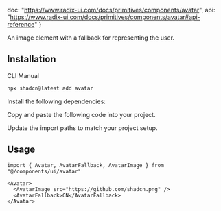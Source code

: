   doc: "https://www.radix-ui.com/docs/primitives/components/avatar",
  api: "https://www.radix-ui.com/docs/primitives/components/avatar#api-reference"
}

An image element with a fallback for representing the user.

<ComponentPreview demoName="avatar-demo" hint="An avatar with a fallback" />

## Installation

<Tabs defaultValue="cli">

<TabsList>
  <TabsTrigger value="cli">CLI</TabsTrigger>
  <TabsTrigger value="manual">Manual</TabsTrigger>
</TabsList>

<TabsContent value="cli">

```bash
npx shadcn@latest add avatar
```

</TabsContent>

<TabsContent value="manual">

<Steps>

<Step>Install the following dependencies:</Step>

<InstallBlock packageName="@radix-ui/react-avatar" />

<Step>Copy and paste the following code into your project.</Step>

<ComponentSource name="avatar" />

<Step>Update the import paths to match your project setup.</Step>

</Steps>

</TabsContent>

</Tabs>

## Usage

<CodeExampleStack>

```tsx
import { Avatar, AvatarFallback, AvatarImage } from "@/components/ui/avatar"
```

```tsx
<Avatar>
  <AvatarImage src="https://github.com/shadcn.png" />
  <AvatarFallback>CN</AvatarFallback>
</Avatar>
```

</CodeExampleStack>